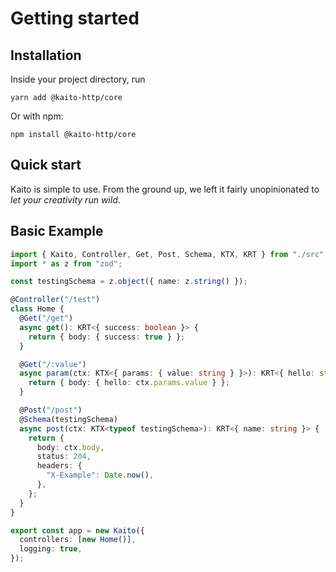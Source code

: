# Getting started

## Installation

Inside your project directory, run

```
yarn add @kaito-http/core
```

Or with npm:

```
npm install @kaito-http/core
```

## Quick start

Kaito is simple to use. From the ground up, we left it fairly unopinionated to _let your creativity run wild_.

## Basic Example

```ts
import { Kaito, Controller, Get, Post, Schema, KTX, KRT } from "./src";
import * as z from "zod";

const testingSchema = z.object({ name: z.string() });

@Controller("/test")
class Home {
  @Get("/get")
  async get(): KRT<{ success: boolean }> {
    return { body: { success: true } };
  }

  @Get("/:value")
  async param(ctx: KTX<{ params: { value: string } }>): KRT<{ hello: string }> {
    return { body: { hello: ctx.params.value } };
  }

  @Post("/post")
  @Schema(testingSchema)
  async post(ctx: KTX<typeof testingSchema>): KRT<{ name: string }> {
    return {
      body: ctx.body,
      status: 204,
      headers: {
        "X-Example": Date.now(),
      },
    };
  }
}

export const app = new Kaito({
  controllers: [new Home()],
  logging: true,
});
```
